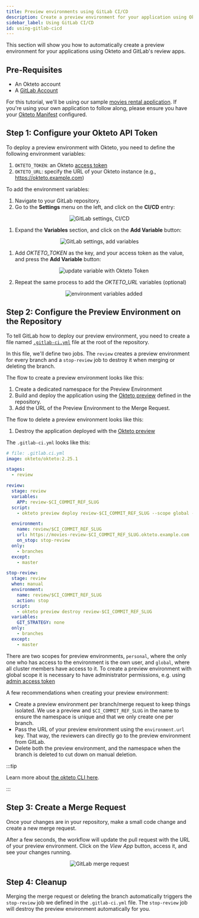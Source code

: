 ```yaml
---
title: Preview environments using GitLab CI/CD
description: Create a preview environment for your application using Okteto and GitLab
sidebar_label: Using GitLab CI/CD
id: using-gitlab-cicd
---
```



This section will show you how to automatically create a preview environment for your applications using Okteto and GitLab's review apps.

## Pre-Requisites

- An Okteto account
- A [GitLab Account](https://gitlab.com)

For this tutorial, we'll be using our sample [movies rental application](https://gitlab.com/okteto/preview-environments). If you're using your own application to follow along, please ensure you have your [Okteto Manifest](reference/okteto-manifest.mdx) configured.

## Step 1: Configure your Okteto API Token

To deploy a preview environment with Okteto, you need to define the following environment variables:

1. `OKTETO_TOKEN`: an Okteto [access token](admin/dashboard.mdx#admin-access-tokens)
1. `OKTETO_URL`: specify the URL of your Okteto instance (e.g., https://okteto.example.com)

To add the environment variables:

1. Navigate to your GitLab repository.
1. Go to the **Settings** menu on the left, and click on the **CI/CD** entry:

<p align="center">
  <Image
    src={require("@site/static/img/gitlab-settings-cicd.png").default}
    alt="GitLab settings, CI/CD"
  />
</p>

1. Expand the **Variables** section, and click on the **Add Variable** button:
<p align="center">
  <Image
    src={
      require("@site/static/img/gitlab-settings-cicd-add-variables.png").default
    }
    alt="GitLab settings, add variables"
  />
</p>

1. Add _OKTETO_TOKEN_ as the key, and your access token as the value, and press the **Add Variable** button:
   <p align="center">
     <Image
       src={
         require("@site/static/img/gitlab-settings-cicd-add-variables-okteto-token.png")
           .default
       }
       alt="update variable with Okteto Token"
     />
   </p>

1. Repeat the same process to add the _OKTETO_URL_ variables (optional)
   <p align="center">
     <Image
       src={
         require("@site/static/img/gitlab-settings-cicd-add-variables-added.png")
           .default
       }
       alt="environment variables added"
     />
   </p>

## Step 2: Configure the Preview Environment on the Repository

To tell GitLab how to deploy our preview environment, you need to create a file named [`.gitlab-ci.yml`](https://docs.gitlab.com/ee/ci/yaml/gitlab_ci_yaml.html) file at the root of the repository.

In this file, we'll define two jobs. The `review` creates a preview environment for every branch and a `stop-review` job to destroy it when merging or deleting the branch.

The flow to create a preview environment looks like this:

1. Create a dedicated namespace for the Preview Environment
1. Build and deploy the application using the [Okteto preview](preview/overview.mdx) defined in the repository.
1. Add the URL of the Preview Environment to the Merge Request.

The flow to delete a preview environment looks like this:

1. Destroy the application deployed with the [Okteto preview](preview/overview.mdx)

The `.gitlab-ci.yml` looks like this:

```yaml
# file: .gitlab.ci.yml
image: okteto/okteto:2.25.1

stages:
  - review

review:
  stage: review
  variables:
    APP: review-$CI_COMMIT_REF_SLUG
  script:
    - okteto preview deploy review-$CI_COMMIT_REF_SLUG --scope global --branch $CI_COMMIT_REF_NAME --repository $CI_REPOSITORY_URL --wait

  environment:
    name: review/$CI_COMMIT_REF_SLUG
    url: https://movies-review-$CI_COMMIT_REF_SLUG.okteto.example.com
    on_stop: stop-review
  only:
    - branches
  except:
    - master

stop-review:
  stage: review
  when: manual
  environment:
    name: review/$CI_COMMIT_REF_SLUG
    action: stop
  script:
    - okteto preview destroy review-$CI_COMMIT_REF_SLUG
  variables:
    GIT_STRATEGY: none
  only:
    - branches
  except:
    - master
```

There are two scopes for preview environments, `personal`, where the only one who has access to the environment is the own user, and `global`, where all cluster members have access to it. To create a preview environment with global scope it is necessary to have administrator permissions, e.g. using [admin access token](admin/dashboard.mdx#admin-access-tokens)

A few recommendations when creating your preview environment:

- Create a preview environment per branch/merge request to keep things isolated. We use a preview and `$CI_COMMIT_REF_SLUG` in the name to ensure the namespace is unique and that we only create one per branch.
- Pass the URL of your preview environment using the `environment.url` key. That way, the reviewers can directly go to the preview environment from GitLab.
- Delete both the preview environment, and the namespace when the branch is deleted to cut down on manual deletion.

:::tip

Learn more about [the okteto CLI here](reference/okteto-cli.mdx).

:::

## Step 3: Create a Merge Request

Once your changes are in your repository, make a small code change and create a new merge request.

After a few seconds, the workflow will update the pull request with the URL of your preview environment. Click on the _View App_ button, access it, and see your changes running.

<p align="center">
  <Image
    src={require("@site/static/img/gitlab-merge-request.png").default}
    alt="GitLab merge request"
  />
</p>

## Step 4: Cleanup

Merging the merge request or deleting the branch automatically triggers the `stop-review` job we defined in the `.gitlab-ci.yml` file. The `stop-review` job will destroy the preview environment automatically for you.
